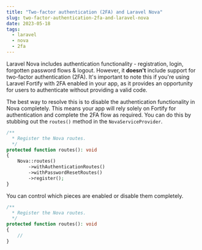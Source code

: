 ```yaml
---
title: "Two-factor authentication (2FA) and Laravel Nova"
slug: two-factor-authentication-2fa-and-laravel-nova
date: 2023-05-18
tags:
  - laravel
  - nova
  - 2fa
---
```


Laravel Nova includes authentication functionality - registration, login, forgotten password flows & logout. However, it **doesn't** include support for two-factor authentication (2FA). It's important to note this if you're using Laravel Fortify with 2FA enabled in your app, as it provides an opportunity for users to authenticate without providing a valid code.

The best way to resolve this is to disable the authentication functionality in Nova completely. This means your app will rely solely on Fortify for authentication and complete the 2FA flow as required. You can do this by stubbing out the `routes()` method in the `NovaServiceProvider`.

```php
/**
  * Register the Nova routes.
  */
protected function routes(): void
{
    Nova::routes()
        ->withAuthenticationRoutes()
        ->withPasswordResetRoutes()
        ->register();
}
```

You can control which pieces are enabled or disable them completely.

```php
/**
  * Register the Nova routes.
  */
protected function routes(): void
{
    //
}
```
